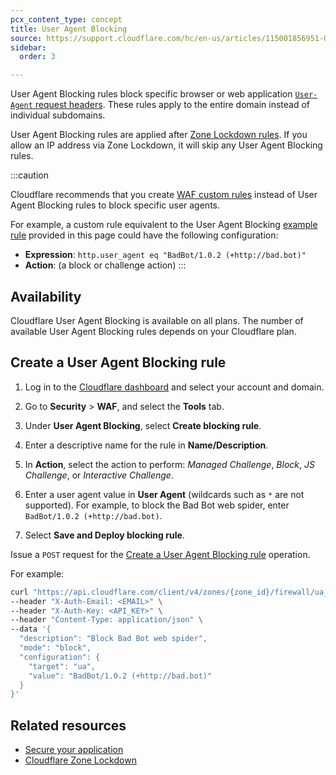 ```yaml
---
pcx_content_type: concept
title: User Agent Blocking
source: https://support.cloudflare.com/hc/en-us/articles/115001856951-Understanding-Cloudflare-User-Agent-Blocking
sidebar:
  order: 3

---
```



User Agent Blocking rules block specific browser or web application [`User-Agent` request headers](https://developer.mozilla.org/en-US/docs/Web/HTTP/Headers/User-Agent). These rules apply to the entire domain instead of individual subdomains.

User Agent Blocking rules are applied after [Zone Lockdown rules](/waf/tools/zone-lockdown/). If you allow an IP address via Zone Lockdown, it will skip any User Agent Blocking rules.

:::caution

Cloudflare recommends that you create [WAF custom rules](/waf/custom-rules/) instead of User Agent Blocking rules to block specific user agents.

For example, a custom rule equivalent to the User Agent Blocking [example rule](#create-a-user-agent-blocking-rule) provided in this page could have the following configuration:

* **Expression**: `http.user_agent eq "BadBot/1.0.2 (+http://bad.bot)"`
* **Action**: (a block or challenge action) 
  :::

## Availability

Cloudflare User Agent Blocking is available on all plans. The number of available User Agent Blocking rules depends on your Cloudflare plan.

<FeatureTable id="security.x_user_agent_rules" />

## Create a User Agent Blocking rule

<Tabs> <TabItem label="dashboard">

1. Log in to the [Cloudflare dashboard](https://dash.cloudflare.com/) and select your account and domain.

2. Go to **Security** > **WAF**, and select the **Tools** tab.

3. Under **User Agent Blocking**, select **Create blocking rule**. 

4. Enter a descriptive name for the rule in **Name/Description**.

5. In **Action**, select the action to perform: *Managed Challenge*, *Block*, *JS Challenge*, or *Interactive Challenge*.

6. Enter a user agent value in **User Agent** (wildcards such as `*` are not supported). For example, to block the Bad Bot web spider, enter `BadBot/1.0.2 (+http://bad.bot)`.

7. Select **Save and Deploy blocking rule**.

</TabItem> <TabItem label="api">

Issue a `POST` request for the [Create a User Agent Blocking rule](/api/operations/user-agent-blocking-rules-create-a-user-agent-blocking-rule) operation.

For example:

```bash
curl "https://api.cloudflare.com/client/v4/zones/{zone_id}/firewall/ua_rules" \
--header "X-Auth-Email: <EMAIL>" \
--header "X-Auth-Key: <API_KEY>" \
--header "Content-Type: application/json" \
--data '{
  "description": "Block Bad Bot web spider",
  "mode": "block",
  "configuration": {
    "target": "ua",
    "value": "BadBot/1.0.2 (+http://bad.bot)"
  }
}'
```

</TabItem> </Tabs>

## Related resources

* [Secure your application](/learning-paths/application-security/)
* [Cloudflare Zone Lockdown](/waf/tools/zone-lockdown/)
